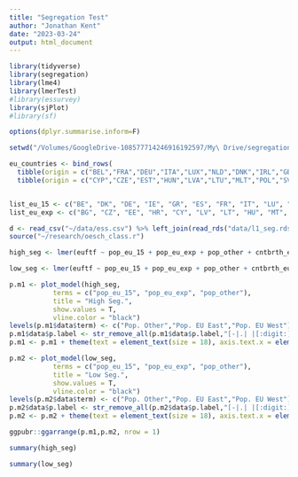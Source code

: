 ```yaml
---
title: "Segregation Test"
author: "Jonathan Kent"
date: "2023-03-24"
output: html_document
---
```


```r
library(tidyverse)
library(segregation)
library(lme4)
library(lmerTest)
#library(essurvey)
library(sjPlot)
#library(sf)

options(dplyr.summarise.inform=F)

setwd("/Volumes/GoogleDrive-108577714246916192597/My\ Drive/segregation_europe")

eu_countries <- bind_rows(
  tibble(origin = c("BEL","FRA","DEU","ITA","LUX","NLD","DNK","IRL","GBR","GRC","PRT","ESP","AUT","FIN","SWE"), type = "eu_15"),
  tibble(origin = c("CYP","CZE","EST","HUN","LVA","LTU","MLT","POL","SVK","SVN","BGR","ROU","HRV"), type = "eu_exp"))


list_eu_15 <- c("BE", "DK", "DE", "IE", "GR", "ES", "FR", "IT", "LU", "NL", "AT", "PT", "FI", "SE", "GB")
list_eu_exp <- c("BG", "CZ", "EE", "HR", "CY", "LV", "LT", "HU", "MT", "PL", "RO", "SI", "SK")

d <- read_csv("~/data/ess.csv") %>% left_join(read_rds("data/l1_seg.rds") %>% rename(region = nuts2)) %>% left_join(read_rds("data/l1_pop.rds")) %>% mutate(pop_eu_all = pop_eu_15 + pop_eu_exp, pop_overall = pop_eu_all + pop_other, female = ifelse(gndr==2,1,0), age = ifelse(name=="ESS6e02_4",2012-yrbrn,2014-yrbrn), cntbrth_eu28 = ifelse(brncntr==1,"native",ifelse(cntbrthc %in% list_eu_15,"eu_15",ifelse(cntbrthc %in% list_eu_exp,"eu_exp","other"))), wt = dweight*pweight, euftf = ifelse(euftf>10,NA,euftf), age = ifelse(age<18,NA,age), eduyrs = ifelse(eduyrs>51,NA,eduyrs), cntbrth_eu28 = relevel(as.factor(cntbrth_eu28), ref = "native"))
source("~/research/oesch_class.r")
```


```r
high_seg <- lmer(euftf ~ pop_eu_15 + pop_eu_exp + pop_other + cntbrth_eu28 + female + age + I(age^2) + eduyrs + I(eduyrs^2) + class5 + (1|cntry/region), data = filter(d,eu_exp>median(d$eu_exp,na.rm = T)), weights = wt)

low_seg <- lmer(euftf ~ pop_eu_15 + pop_eu_exp + pop_other + cntbrth_eu28 + female + age + I(age^2) + eduyrs + I(eduyrs^2) + class5 + (1|cntry/region), data = filter(d,eu_exp<median(d$eu_exp,na.rm = T)), weights = wt)
```


```r
p.m1 <- plot_model(high_seg, 
           terms = c("pop_eu_15", "pop_eu_exp", "pop_other"), 
           title = "High Seg.",
           show.values = T,
           vline.color = "black")
levels(p.m1$data$term) <- c("Pop. Other","Pop. EU East","Pop. EU West")
p.m1$data$p.label <- str_remove_all(p.m1$data$p.label,"[-|.| |[:digit:]]")
p.m1 <- p.m1 + theme(text = element_text(size = 18), axis.text.x = element_text(size = 10)) 

p.m2 <- plot_model(low_seg, 
           terms = c("pop_eu_15", "pop_eu_exp", "pop_other"), 
           title = "Low Seg.",
           show.values = T,
           vline.color = "black")
levels(p.m2$data$term) <- c("Pop. Other","Pop. EU East","Pop. EU West")
p.m2$data$p.label <- str_remove_all(p.m2$data$p.label,"[-|.| |[:digit:]]")
p.m2 <- p.m2 + theme(text = element_text(size = 18), axis.text.x = element_text(size = 10)) 

ggpubr::ggarrange(p.m1,p.m2, nrow = 1)
```

```r
summary(high_seg)

summary(low_seg)
```